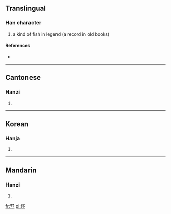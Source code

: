 ==Translingual==

===Han character===
{{Han char|rn=6|rad=亅|as=07|sn=8|four=|canj=弓弓弓戈弓 (NNNIN)}}

# a kind of fish in legend (a record in old books)

====References====
* {{Han ref|kx=0085.230|hdz=10055.060|uh=3428|ud=13352}}

----

==Cantonese==

===Hanzi===
{{yue-hanzi|jyut=|y=jeui6}}

# {{defn|lang=yue|sort=亅07}}

----

==Korean==

===Hanja===
{{ko-hanja|hangeul=서|rv=seo|mr=sŏ|y=se}}

# {{defn|lang=ko|sort=亅07}}

----

==Mandarin==

===Hanzi===
{{cmn-hanzi|pin=[[xù]] ([[xu4]])|wg=hsü<sup>4</sup>}}

# {{defn|lang=cmn|sort=亅07}}

[[fr:㐨]]
[[pl:㐨]]
